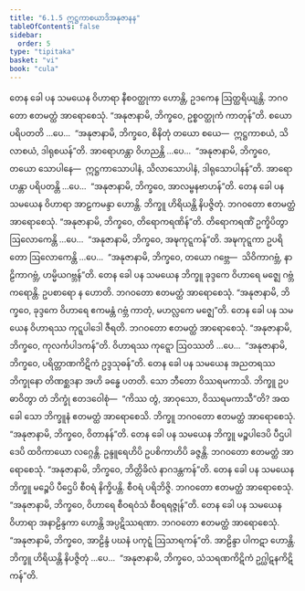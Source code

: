 ```yaml
---
title: "6.1.5 ဣဋ္ဌကာစယာဒိအနုဇာနန"
tableOfContents: false
sidebar:
  order: 5
type: "tipitaka"
basket: "vi"
book: "cula"
---
```



<DynamicBreadcrumb />

<Division number="300" book="cula">

<Paragraph number="1292" book="cula">
တေန ခေါ ပန သမယေန ဝိဟာရာ နီစဝတ္ထုကာ ဟောန္တိ, ဥဒကေန ဩတ္ထရိယျန္တိ. ဘဂဝတော ဧတမတ္ထံ အာရောစေသုံ. “အနုဇာနာမိ, ဘိက္ခဝေ, ဥစ္စဝတ္ထုကံ ကာတုန်”တိ. စယော ပရိပတတိ …ပေ…  “အနုဇာနာမိ, ဘိက္ခဝေ, စိနိတုံ တယော စယေ—  ဣဋ္ဌကာစယံ, သိလာစယံ, ဒါရုစယန်”တိ. အာရောဟန္တာ ဝိဟညန္တိ …ပေ…  “အနုဇာနာမိ, ဘိက္ခဝေ, တယော သောပါနေ—  ဣဋ္ဌကာသောပါနံ, သိလာသောပါနံ, ဒါရုသောပါနန်”တိ. အာရောဟန္တာ ပရိပတန္တိ …ပေ…  “အနုဇာနာမိ, ဘိက္ခဝေ, အာလမ္ဗနဗာဟန်”တိ.
</Paragraph>

<Paragraph number="1293" book="cula">
တေန ခေါ ပန သမယေန ဝိဟာရာ အာဠကမန္ဒာ ဟောန္တိ. ဘိက္ခူ ဟိရိယန္တိ နိပဇ္ဇိတုံ. ဘဂဝတော ဧတမတ္ထံ အာရောစေသုံ. “အနုဇာနာမိ, ဘိက္ခဝေ, တိရောကရဏိန်”တိ. တိရောကရဏိံ ဥက္ခိပိတွာ ဩလောကေန္တိ …ပေ…  “အနုဇာနာမိ, ဘိက္ခဝေ, အဍ္ဎကုဋ္ဋကန်”တိ. အဍ္ဎကုဋ္ဋကာ ဥပရိတော ဩလောကေန္တိ …ပေ…  “အနုဇာနာမိ, ဘိက္ခဝေ, တယော ဂဗ္ဘေ—  သိဝိကာဂဗ္ဘံ, နာဠိကာဂဗ္ဘံ, ဟမ္မိယဂဗ္ဘန်”တိ.
</Paragraph>

<Paragraph number="1294" book="cula">
တေန ခေါ ပန သမယေန ဘိက္ခူ ခုဒ္ဒကေ ဝိဟာရေ မဇ္ဈေ ဂဗ္ဘံ ကရောန္တိ. ဥပစာရော န ဟောတိ. ဘဂဝတော ဧတမတ္ထံ အာရောစေသုံ. “အနုဇာနာမိ, ဘိက္ခဝေ, ခုဒ္ဒကေ ဝိဟာရေ ဧကမန္တံ ဂဗ္ဘံ ကာတုံ, မဟလ္လကေ မဇ္ဈေ”တိ.
</Paragraph>

<Paragraph number="1295" book="cula">
တေန ခေါ ပန သမယေန ဝိဟာရဿ ကုဋ္ဋပါဒေါ ဇီရတိ. ဘဂဝတော ဧတမတ္ထံ အာရောစေသုံ. “အနုဇာနာမိ, ဘိက္ခဝေ, ကုလင်္ကပါဒကန်”တိ. ဝိဟာရဿ ကုဋ္ဋော ဩဝဿတိ …ပေ…  “အနုဇာနာမိ, ဘိက္ခဝေ, ပရိတ္တာဏကိဋိကံ ဥဒ္ဒသုဓန်”တိ.
</Paragraph>

<Paragraph number="1296" book="cula">
တေန ခေါ ပန သမယေန အညတရဿ ဘိက္ခုနော တိဏစ္ဆဒနာ အဟိ ခန္ဓေ ပတတိ. သော ဘီတော ဝိဿရမကာသိ. ဘိက္ခူ ဥပဓာဝိတွာ တံ ဘိက္ခုံ ဧတဒဝေါစုံ—  “ကိဿ တွံ, အာဝုသော, ဝိဿရမကာသီ”တိ? အထ ခေါ သော ဘိက္ခူနံ ဧတမတ္ထံ အာရောစေသိ. ဘိက္ခူ ဘဂဝတော ဧတမတ္ထံ အာရောစေသုံ. “အနုဇာနာမိ, ဘိက္ခဝေ, ဝိတာနန်”တိ.
</Paragraph>

<Paragraph number="1297" book="cula">
တေန ခေါ ပန သမယေန ဘိက္ခူ မဉ္စပါဒေပိ ပီဌပါဒေပိ ထဝိကာယော လဂ္ဂေန္တိ. ဥန္ဒူရေဟိပိ ဥပစိကာဟိပိ ခဇ္ဇန္တိ. ဘဂဝတော ဧတမတ္ထံ အာရောစေသုံ. “အနုဇာနာမိ, ဘိက္ခဝေ, ဘိတ္တိခိလံ နာဂဒန္တကန်”တိ.
</Paragraph>

<Paragraph number="1298" book="cula">
တေန ခေါ ပန သမယေန ဘိက္ခူ မဉ္စေပိ ပီဌေပိ စီဝရံ နိက္ခိပန္တိ. စီဝရံ ပရိဘိဇ္ဇိ. ဘဂဝတော ဧတမတ္ထံ အာရောစေသုံ. “အနုဇာနာမိ, ဘိက္ခဝေ, ဝိဟာရေ စီဝရဝံသံ စီဝရရဇ္ဇုန်”တိ.
</Paragraph>

<Paragraph number="1299" book="cula">
တေန ခေါ ပန သမယေန ဝိဟာရာ အနာဠိန္ဒကာ ဟောန္တိ အပ္ပဋိဿရဏာ. ဘဂဝတော ဧတမတ္ထံ အာရောစေသုံ. “အနုဇာနာမိ, ဘိက္ခဝေ, အာဠိန္ဒံ ပဃနံ ပကုဋ္ဋံ ဩသာရကန်”တိ. အာဠိန္ဒာ ပါကဋာ ဟောန္တိ. ဘိက္ခူ ဟိရိယန္တိ နိပဇ္ဇိတုံ …ပေ…  “အနုဇာနာမိ, ဘိက္ခဝေ, သံသရဏကိဋိကံ ဥဂ္ဃါဋနကိဋိကန်”တိ.
</Paragraph>
</Division>
